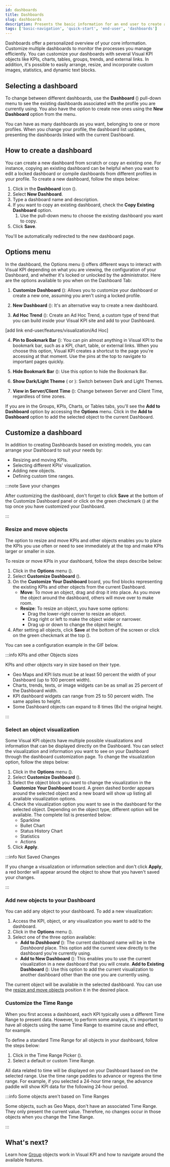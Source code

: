 ```yaml
---
id: dashboards
title: Dashboards
slug: dashboards
description: Presents the basic information for an end user to create and edit dashboards in Transpara's Visual KPIs software.
tags: ['basic-navigation', 'quick-start', 'end-user', 'dashboards']
---
```



Dashboards offer a personalized overview of your core information. Customize multiple dashboards to monitor the processes you manage efficiently. You can customize your dashboards with several Visual KPI objects like KPIs, charts, tables, groups, trends, and external links. In addition, it's possible to easily arrange, resize, and incorporate custom images, statistics, and dynamic text blocks.

## Selecting a dashboard

To change between different dashboards, use the **Dashboard** (<SvgFont icon="10"/>) pull-down menu to see the existing dashboards associated with the profile you are currently using. You also have the option to create new ones using the **New Dashboard** option from the menu. 

<StylizedImage
  imgURL="img/docs/end-user/basic-navigation/dashboards/dropdown-menu.png"
  alt="Dropdown menu"
/>

You can have as many dashboards as you want, belonging to one or more profiles. When you change your profile, the dashboard list updates, presenting the dashboards linked with the current Dashboard.

## How to create a dashboard 

You can create a new dashboard from scratch or copy an existing one. For instance, copying an existing dashboard can be helpful when you want to edit a locked dashboard or compile dashboards from different profiles in your profile. To create a new dashboard, follow the steps below:

1. Click in the **Dashboard** icon (<SvgFont icon="10"/>).
2. Select **New Dashboard**.
3. Type a dashboard name and description.
4. If you want to copy an existing dashboard, check the **Copy Existing Dashboard** option.
    1. Use the pull-down menu to choose the existing dashboard you want to copy.
5. Click **Save**.

You'll be automatically redirected to the new dashboard page.

<StylizedImage
  imgURL="img/docs/end-user/basic-navigation/dashboards/create-dashboard.gif"
  alt="Create a dashboard"
/>

## Options menu

In the dashboard, the Options menu (<SvgFont icon="188"/>) offers different ways to interact with Visual KPI depending on what you are viewing, the configuration of your Dashboard, and whether it's locked or unlocked by the administrator. Here are the options available to you when on the Dashboard Tab:

1. **Customize Dashboard** (<SvgFont icon="260"/>): Allows you to customize your dashboard or create a new one, assuming you aren't using a locked profile. 

2. **New Dashboard** (<SvgFont icon="10"/>): It's an alternative way to create a new dashboard.

3. **Ad Hoc Trend** (<SvgFont icon="165"/>): Create an Ad Hoc Trend, a custom type of trend that you can build inside your Visual KPI site and add to your Dashboard.

[add link end-user/features/visualization/Ad Hoc] 

4. **Pin to Bookmark Bar** (<SvgFont icon="120"/>): You can pin almost anything in Visual KPI to the bookmark bar, such as a KPI, chart, table, or external links. When you choose this option, Visual KPI creates a shortcut to the page you're accessing at that moment. Use the pins at the top to navigate to important pages quickly.

5. **Hide Bookmark Bar** (<SvgFont icon="109"/>): Use this option to hide the Bookmark Bar. 

6. **Show Dark/Light Theme** (<SvgFont icon="68"/> or <SvgFont icon="80"/>): Switch between Dark and Light Themes.

7. **View in Server/Client Time** (<SvgFont icon="52"/>): Change between Server and Client Time, regardless of time zones. 

<StylizedImage
  imgURL="img/docs/end-user/basic-navigation/dashboards/menu-options.png"
  alt="Menu options"
/>

If you are in the Groups, KPIs, Charts, or Tables tabs, you'll see the **Add to Dashboard** option by accessing the **Options** menu. Click in the **Add to Dashboard** option to add the selected object to the current Dashboard. 

## Customize a dashboard

In addition to creating Dashboards based on existing models, you can arrange your Dashboard to suit your needs by:

- Resizing and moving KPIs.
- Selecting different KPIs' visualization.
- Adding new objects.
- Defining custom time ranges.

:::note Save your changes

After customizing the dashboard, don't forget to click **Save** at the bottom of the Customize Dashboard panel or click on the green checkmark (<SvgFont icon="190"/>) at the top once you have customized your Dashboard.

:::

### Resize and move objects

The option to resize and move KPIs and other objects enables you to place the KPIs you use often or need to see immediately at the top and make KPIs larger or smaller in size. 

To resize or move KPIs in your dashboard, follow the steps describe below:

1. Click in the **Options** menu (<SvgFont icon="188"/>).
2. Select **Customize Dashboard** (<SvgFont icon="260"/>).
3. On the **Customize Your Dashboard** board, you find blocks representing the existing KPIs and other objects from the current Dashboard.
    - **Move**: To move an object, drag and drop it into place. As you move the object around the dashboard, others will move over to make room.
    - **Resize**: To resize an object, you have some options:
        - Drag the lower-right corner to resize an object.
        - Drag right or left to make the object wider or narrower.
        - Drag up or down to change the object height.
4. After setting all objects, click **Save** at the bottom of the screen or click on the green checkmark at the top (<SvgFont icon="190"/>).

You can see a configuration example in the GIF below.

<StylizedImage
  imgURL="img/docs/end-user/basic-navigation/dashboards/basicnavigation-resize-move-kpi.gif"
  alt="Edit the dashboard"
/>

:::info KPIs and other Objects sizes

KPIs and other objects vary in size based on their type. 

- Geo Maps and KPI lists must be at least 50 percent the width of your Dashboard (up to 100 percent width). 
- Charts, trends, texts, or image widgets can be as small as 25 percent of the Dashboard width. 
- KPI dashboard widgets can range from 25 to 50 percent width. The same applies to height. 
- Some Dashboard objects can expand to 8 times (8x) the original height.

:::

### Select an object visualization 

Some Visual KPI objects have multiple possible visualizations and information that can be displayed directly on the Dashboard. You can select the visualization and information you want to see on your Dashboard through the dashboard customization page. To change the visualization option, follow the steps below:

1. Click in the **Options** menu (<SvgFont icon="188"/>).
2. Select **Customize Dashboard** (<SvgFont icon="260"/>).
3. Select the object block you want to change the visualization in the **Customize Your Dashboard** board. A green dashed border appears around the selected object and a new board will show up listing all available visualization options. 
4. Check the visualization option you want to see in the dashboard for the selected object. Depending on the object type, different option will be available. The complete list is presented below:
    - Sparkline
    - Bullet Chart
    - Status History Chart
    - Statistics 
    - Actions
5. Click **Apply**.

<StylizedImage
  imgURL="img/docs/end-user/basic-navigation/dashboards/basicnavigation-kpi-visualization.png"
  alt="KPI visualization"
/>

:::info Not Saved Changes 

If you change a visualization or information selection and don't click **Apply**, a red border will appear around the object to show that you haven't saved your changes. 

:::

### Add new objects to your Dashboard 

You can add any object to your dashboard. To add a new visualization:

1. Access the KPI, object, or any visualization you want to add to the dashboard.
2. Click in the **Options** menu (<SvgFont icon="188"/>).
3. Select one of the three option available:
    - **Add to *Dashboard*** (<SvgFont icon="115"/>): The current dashboard name will be in the *Dashboard* place. This option add the current view directly to the dashboard you're currently using.
    - **Add to New Dashboard** (<SvgFont icon="115"/>): This enables you to use the current visualization in a new dashboard that you will create.
    **Add to Existing Dashboard** (<SvgFont icon="115"/>): Use this option to add the current visualization to another dashboard other than the one you are currently using. 

The current object will be available in the selected dashboard. You can use the [resize and move objects](dashboards#resize-and-move-objects) position it in the desired place.

<StylizedImage
  imgURL="img/docs/end-user/basic-navigation/dashboards/basicnavigation-add-to-dashboard.gif"
  alt="Add visualization to the dashboard"
/>

### Customize the Time Range 

When you first access a dashboard, each KPI typically uses a different Time Range to present data. However, to perform some analysis, it's important to have all objects using the same Time Range to examine cause and effect, for example.

To define a standard Time Range for all objects in your dashboard, follow the steps below:

1. Click in the Time Range Picker (<SvgFont icon="244"/>).
2. Select a default or custom Time Range.

All data related to time will be displayed on your Dashboard based on the selected range. Use the time range paddles to advance or regress the time range. For example, if you selected a 24-hour time range, the advance paddle will show KPI data for the following 24-hour period.

<StylizedImage
  imgURL="img/docs/end-user/basic-navigation/dashboards/basicnavigation-dashboard-time-range.gif"
  alt="Dashboard time range"
/>

:::info Some objects aren't based on Time Ranges 

Some objects, such as Geo Maps, don't have an associated Time Range. They only present the current value. Therefore, no changes occur in those objects when you change the Time Range.

:::

## What's next? 
Learn how [Group](groups) objects work in Visual KPI and how to navigate around the available features.
